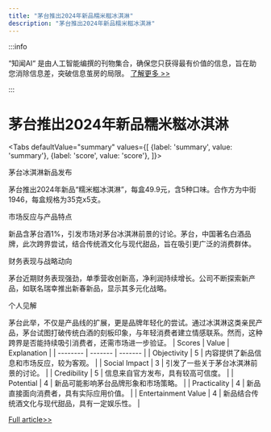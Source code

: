 ```yaml
---
title: "茅台推出2024年新品糯米糍冰淇淋"
description: "茅台推出2024年新品糯米糍冰淇淋"
---
```



:::info

“知闻AI“ 是由人工智能编撰的刊物集合，确保您只获得最有价值的信息，旨在助您消除信息差，突破信息茧房的局限。  [了解更多 >>](/)

:::

# 茅台推出2024年新品糯米糍冰淇淋


<Tabs
	defaultValue="summary"
	values={[
	{label: 'summary', value: 'summary'},
	{label: 'score', value: 'score'},
]}>
<TabItem value="summary">


茅台冰淇淋新品发布

茅台推出2024年新品“糯米糍冰淇淋”，每盒49.9元，含5种口味。合作方为中街1946，每盒规格为35克x5支。

市场反应与产品特点

新品含茅台酒1%，引发市场对茅台冰淇淋前景的讨论。茅台，中国著名白酒品牌，此次跨界尝试，结合传统酒文化与现代甜品，旨在吸引更广泛的消费群体。

财务表现与战略动向

茅台近期财务表现强劲，单季营收创新高，净利润持续增长。公司不断探索新产品，如联名瑞幸推出新春新品，显示其多元化战略。

个人见解

茅台此举，不仅是产品线的扩展，更是品牌年轻化的尝试。通过冰淇淋这类亲民产品，茅台试图打破传统白酒的刻板印象，与年轻消费者建立情感联系。然而，这种跨界是否能持续吸引消费者，还需市场进一步验证。
</TabItem>
<TabItem value="score">
	| Scores     | Value   | Explanation |
	| -------- | ------- | ------- |
	| Objectivity  | 5    | 内容提供了新品信息和市场反应，较为客观。    |
	| Social Impact | 3     | 引发了一些关于茅台冰淇淋前景的讨论。    |
	| Credibility    | 5    | 信息来自官方发布，具有较高可信度。    |
	| Potential    | 4    | 新品可能影响茅台品牌形象和市场策略。    |
	| Practicality    | 4    | 新品直接面向消费者，具有实际应用价值。    |
	| Entertainment Value    | 4    | 新品结合传统酒文化与现代甜品，具有一定娱乐性。    |
</TabItem>
</Tabs>

[Full article>>](https://readhub.cn/topic/8aC5PWZKXe8)

